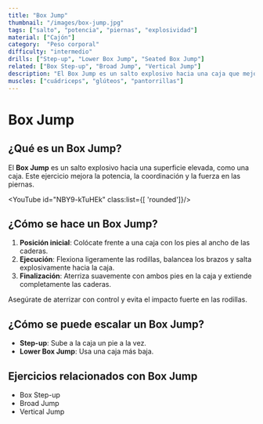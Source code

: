 ```yaml
---
title: "Box Jump"
thumbnail: "/images/box-jump.jpg"
tags: ["salto", "potencia", "piernas", "explosividad"]
material: ["Cajón"]
category:  "Peso corporal"
difficulty: "intermedio"
drills: ["Step-up", "Lower Box Jump", "Seated Box Jump"]
related: ["Box Step-up", "Broad Jump", "Vertical Jump"]
description: "El Box Jump es un salto explosivo hacia una caja que mejora la potencia, la coordinación y la fuerza en las piernas."
muscles: ["cuádriceps", "glúteos", "pantorrillas"]
---
```


# Box Jump

## ¿Qué es un Box Jump?
El **Box Jump** es un salto explosivo hacia una superficie elevada, como una caja. Este ejercicio mejora la potencia, la coordinación y la fuerza en las piernas.

<YouTube id="NBY9-kTuHEk" class:list={[ 'rounded']}/>

## ¿Cómo se hace un Box Jump?
1. **Posición inicial**: Colócate frente a una caja con los pies al ancho de las caderas.
2. **Ejecución**: Flexiona ligeramente las rodillas, balancea los brazos y salta explosivamente hacia la caja.
3. **Finalización**: Aterriza suavemente con ambos pies en la caja y extiende completamente las caderas.

Asegúrate de aterrizar con control y evita el impacto fuerte en las rodillas.

## ¿Cómo se puede escalar un Box Jump?
- **Step-up**: Sube a la caja un pie a la vez.
- **Lower Box Jump**: Usa una caja más baja.

## Ejercicios relacionados con Box Jump
- Box Step-up
- Broad Jump
- Vertical Jump
